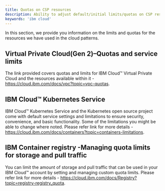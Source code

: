 ```yaml
---
title: Quotas on CSP resources
description: Ability to adjust default/initial limits/quotas on CSP resources
keywords: 'ibm cloud'
---
```


In this section, we provide you information on the limits and quotas for the resources we have used in the cloud patterns.

## Virtual Private Cloud(Gen 2)–Quotas and service limits

The  link provided covers  quotas  and  limits  for  IBM  Cloud™  Virtual  Private  Cloud  and  the resources available within it - https://cloud.ibm.com/docs/vpc?topic=vpc-quotas.

## IBM Cloud™ Kubernetes Service 

IBM Cloud™ Kubernetes Service and the Kubernetes open source project come with default service settings and limitations to ensure security, convenience, and basic functionality. Some of the limitations you might be able to change where noted. 
Please refer link for more details - https://cloud.ibm.com/docs/containers?topic=containers-limitations.

## IBM Container registry -Managing quota limits for storage and pull traffic

You can limit the amount of storage and pull traffic that can be used in your IBM Cloud™ account by setting and managing custom quota limits. Please refer link for more details - https://cloud.ibm.com/docs/Registry?topic=registry-registry_quota.
